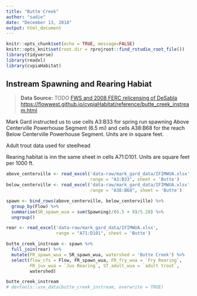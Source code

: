```yaml
---
title: "Butte Creek"
author: "sadie"
date: "December 13, 2018"
output: html_document
---
```


```r
knitr::opts_chunk$set(echo = TRUE, message=FALSE)
knitr::opts_knit$set(root.dir = rprojroot::find_rstudio_root_file())
library(tidyverse)
library(readxl)
library(cvpiaHabitat)
```

## Instream Spawning and Rearing Habiat

> **Data Source:**   TODO
> [FWS and 2008 FERC relicensing of DeSabla](https://s3-us-west-2.amazonaws.com/cvpiahabitat-r-package/cvpia-sit-model-inputs/DeSabla2008ButteIFIM.pdf)
> <https://flowwest.github.io/cvpiaHabitat/reference/butte_creek_instream.html>

Mark Gard instructed us to use cells A3:B33 for spring run spawning Above Centerville Powerhouse Segment (6.5 mi) and cells A38:B68 for the reach Below Centerville Powerhouse Segment.
Units are in square feet.   

Adult trout data used for steelhead

Rearing habitat is inn the same sheet in cells A71:D101. Units are square feet per 1000 ft.

```r

above_centerville <- read_excel('data-raw/mark_gard_data/IFIMWUA.xlsx', 
                                range = "A3:B33", sheet = 'Butte') 
below_centerville <- read_excel('data-raw/mark_gard_data/IFIMWUA.xlsx', 
                                range = "A38:B68", sheet = 'Butte') 

spawn <- bind_rows(above_centerville, below_centerville) %>% 
  group_by(Flow) %>% 
  summarise(SR_spawn_wua = sum(Spawning)/(6.5 + 9)/5.28) %>% 
  ungroup()

rear <- read_excel('data-raw/mark_gard_data/IFIMWUA.xlsx', 
                   range = "A71:D101", sheet = 'Butte') 

butte_creek_instream <- spawn %>% 
  full_join(rear) %>% 
  mutate(FR_spawn_wua = SR_spawn_wua, watershed = 'Butte Creek') %>% 
  select(flow_cfs = Flow, FR_spawn_wua, FR_fry_wua = `Fry Rearing`, 
         FR_juv_wua = `Juv Rearing`, ST_adult_wua = `adult trout`, 
         watershed)

butte_creek_instream
# devtools::use_data(butte_creek_instream, overwrite = TRUE)
```

